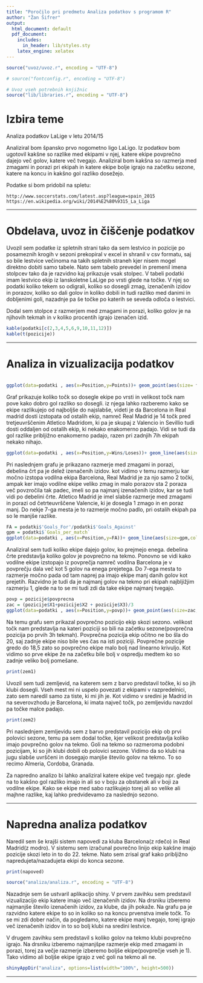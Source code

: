 ```yaml
---
title: "Poročilo pri predmetu Analiza podatkov s programom R"
author: "Žan Šifrer"
output:
  html_document: default
  pdf_document:
    includes:
      in_header: lib/styles.sty
    latex_engine: xelatex
---
```

```r
source("uvoz/uvoz.r", encoding = "UTF-8")
```
```r
# source("fontconfig.r", encoding = "UTF-8")

# Uvoz vseh potrebnih knjižnic
source("lib/libraries.r", encoding = "UTF-8")
```

# Izbira teme

Analiza podatkov LaLige v letu 2014/15

Analiziral bom špansko prvo nogometno ligo LaLigo. Iz podatkov bom ugotovil kakšne so razlike med ekipami v njej, katere ekipe povprečno dajejo več golov, katere več tvegajo. Analiziral bom kakšna so razmerja med zmagami in porazi pri ekipah in katere ekipe bolje igrajo na začetku sezone, katere na koncu in kakšno gol razliko dosežejo. 

Podatke si bom pridobil na spletu:

    http://www.soccerstats.com/latest.asp?league=spain_2015
    https://en.wikipedia.org/wiki/2014%E2%80%9315_La_Liga

***

# Obdelava, uvoz in čiščenje podatkov


Uvozil sem podatke iz spletnih strani tako da sem lestvico in pozicije po posameznih krogih v sezoni prekopiral v excel in shranil v csv formatu, saj so bile lestvice večinoma na takih spletnih straneh kjer nisem mogel direktno dobiti samo tabele. Nato sem tabelo prevedel in premenil imena stolpcev tako da je razvidno kaj prikazuje vsak stolpec. V tabeli podatki imam lestvico ekip iz lanskoletne LaLige po vrsti glede na točke. V njej so podatki koliko tekem so odigrali, koliko so dosegli zmag, izenačenih izidov in porazov, koliko so dali golov in koliko dobili in tudi razliko med danimi in dobljenimi goli, nazadnje pa še točke po katerih se seveda odloča o lestvici.

Dodal sem stolpce z razmerjem med zmagami in porazi, koliko golov je na njihovih tekmah in v koliko procentih igrajo izenačen izid.
```r
kable(podatki[c(2,3,4,5,6,9,10,11,12)])
kable(t(pozicije))

```


***

# Analiza in vizualizacija podatkov

```r
```

```r
ggplot(data=podatki , aes(x=Position,y=Points))+ geom_point(aes(size= fillgolrazlika),colour="red")
```

Graf prikazuje koliko točk so dosegle ekipe po vrsti in velikost točk nam pove kako dobro gol razliko so dosegli. iz njega lahko razberemo kako se ekipe razlikujejo od najboljše do najslabše, videti je da Barcelona in Real madrid dosti izstopata od ostalih ekip, namreč Real Madrid je 14 točk pred tretjeuvrščenim Atletico Madridom, ki pa je skupaj z Valencio in Sevillio tudi dosti oddaljen od ostalih ekip, ki nekako enakomerno padajo. Vidi se tudi da gol razlike pribljižno enakomerno padajo, razen pri zadnjih 7ih ekipah nekako nihajo.

```r
ggplot(data=podatki , aes(x=Position,y=Wins/Loses))+ geom_line(aes(size=Draws/Played))
```

Pri naslednjem grafu je prikazano razmerje med zmagami in porazi, debelina črt pa je delež izenačenih izidov. kot vidimo v temu razmerju kar močno izstopa vodilna ekipa Barcelona, Real Madrid je za njo samo 2 točki, ampak ker imajo vodilne ekipe veliko zmag in malo porazov sta 2 poraza več povzročila tak padec, imeli so pa najmanj izenačenih izidov, kar se tudi vidi po debelini črte. Atletico Madrid je imel slabše razmerje med zmagami in porazi od četrteuvrščene Valencie, ki je dosegla 1 zmago in en poraz manj. Do nekje 7-ga mesta je to razmerje močno padlo, pri ostalih ekipah pa so le manjše razlike.

```r
FA = podatki$'Goals_For'/podatki$'Goals_Against'
gpm = podatki$`Goals_per_match`
ggplot(data=podatki , aes(x=Position,y=FA))+ geom_line(aes(size=gpm,color="blue"))+ geom_line(aes(y=1))
```

Analiziral sem tudi koliko ekipe dajejo golov, ko prejmejo enega. debelina črte predstavlja koliko golov je povprečno na tekmo. Ponovno se vidi kako vodilne ekipe izstopajo iz povprečja namreč vodilna Barcelona je v povprečju dala več kot 5 golov na enega prejetega. Do 7-ega mesta to razmerje močno pada od tam naprej pa imajo ekipe manj danih golov kot prejetih. Razvidno je tudi da je najmanj golov na tekmo pri ekipah najbljižjim razmerju 1, glede na to se mi tudi zdi da take ekipe najmanj tvegajo.

```r
povp = pozicije$povprecna
zac = (pozicije$X1+pozicije$X2 + pozicije$X3)/3
ggplot(data=podatki , aes(x=Position,y=povp))+ geom_point(aes(size=zac,color="red"))+ geom_line(aes(y=1)) + geom_smooth(method="lm")
```

Na temu grafu sem prikazal povprečno pozicijo ekip skozi sezono. velikost točk nam predstavlja na kateri poziciji so bili na začetku sezone(povprečna pozicija po prvih 3h tekmah). Povprečna pozicija ekip očitno ne bo šla do 20, saj zadnje ekipe niso bile ves čas na isti poziciji. Povprečne pozicije gredo do 18,5 zato so povprečno ekipe malo bolj nad linearno krivuljo. Kot vidimo so prve ekipe že na začetku bile bolj v ospredju medtem ko so zadnje veliko bolj pomešane. 

```r
print(zem1)
```
Uvozil sem tudi zemljevid, na katerem sem z barvo predstavil točke, ki so jih klubi dosegli. Vseh mest mi ni uspelo povezati z ekipami v razpredelnici, zato sem naredil samo za tiste, ki mi jih je. Kot vidimo v sredini je Madrid in na severovzhodu je Barcelona, ki imata največ točk, po zemljevidu navzdol pa točke malce padajo.

```r
print(zem2)
```

Pri naslednjem zemljevidu sem z barvo predstavil pozicijo ekip ob prvi polovici sezone, temu pa sem dodal točke, kjer velikost predstavlja koliko imajo povprečno golov na tekmo. Goli na tekmo so razmeroma podobni pozicijam, ki so jih klubi dobili ob polovici sezone. Vidimo da so klubi na jugu slabše uvrščeni in dosegajo manjše število golov na tekmo. To so recimo Almeria, Cordoba, Granada.

Za napredno analizo bi lahko analiziral katere ekipe več tvegajo npr. glede na to kakšno gol razliko imajo in ali so v boju za obstanek ali v boji za vodilne ekipe. Kako se ekipe med sabo razlikujejo torej ali so velike ali majhne razlike, kaj lahko predvidevamo za naslednjo sezono.



***

# Napredna analiza podatkov

Naredil sem še krajši sistem napovedi za kluba Barcelona(z rdečo) in Real Madrid(z modro). V sistemu sem izračunal povrečno linijo ekip kakšne imajo pozicije skozi leto in to do 22. tekme. Nato sem zrisal graf kako pribljižno napredujeta/nazadujeta ekipi do konca sezone.

```r
print(napoved)
```

```r
source("analiza/analiza.r", encoding = "UTF-8")
```

Nazadnje sem še ustvaril aplikacijo shiny.
V prvem zavihku sem predstavil vizualizacijo ekip katere imajo več izenačenih izidov. Na drsniku izberemo najmanjše število izenačenih izidov, za klube, da jih pokaže. Na grafu pa je razvidno katere ekipe to so in koliko so na koncu prvenstva imele točk. To se mi zdi dober način, da pogledamo, katere ekipe manj tvegajo, torej igrajo več izenačenih izidov in to so bolj klubi na sredini lestvice.

V drugem zavihku sem predstavil s koliko golov na tekmo klubi povprečno igrajo. Na drsniku izberemo najmanjšpe razmerje ekip med zmagami in porazi, torej za večje razmerje izberemo boljše ekipe(povprečje vseh je 1). Tako vidimo ali boljše ekipe igrajo z več goli na tekmo ali ne.

```r
shinyAppDir("analiza", options=list(width="100%", height=500))
```


***